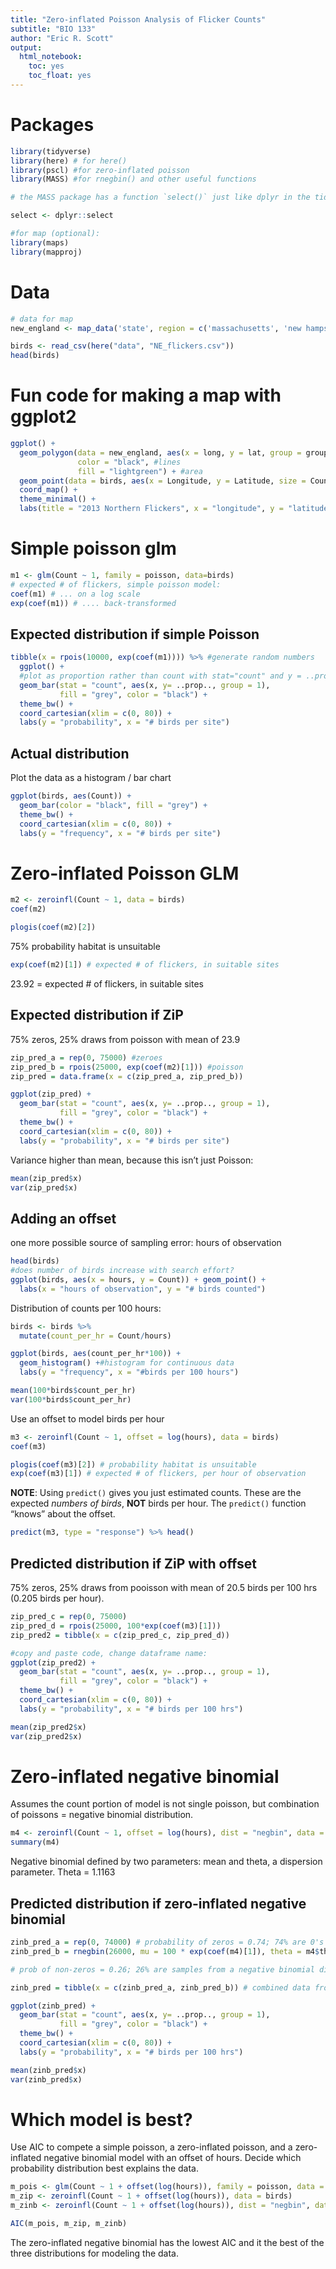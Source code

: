 ```yaml
---
title: "Zero-inflated Poisson Analysis of Flicker Counts"
subtitle: "BIO 133"
author: "Eric R. Scott"
output: 
  html_notebook: 
    toc: yes
    toc_float: yes
---
```


# Packages

```r
library(tidyverse)
library(here) # for here()
library(pscl) #for zero-inflated poisson
library(MASS) #for rnegbin() and other useful functions

# the MASS package has a function `select()` just like dplyr in the tidyverse.  If you want to always use the dplyr version you could do:

select <- dplyr::select

#for map (optional):
library(maps)
library(mapproj)
```

# Data

```r
# data for map
new_england <- map_data('state', region = c('massachusetts', 'new hampshire', 'vermont', 'maine', 'connecticut', 'rhode island'))

birds <- read_csv(here("data", "NE_flickers.csv"))
head(birds)
```

# Fun code for making a map with ggplot2

```r
ggplot() +
  geom_polygon(data = new_england, aes(x = long, y = lat, group = group),
               color = "black", #lines
               fill = "lightgreen") + #area
  geom_point(data = birds, aes(x = Longitude, y = Latitude, size = Count/hours)) +
  coord_map() +
  theme_minimal() +
  labs(title = "2013 Northern Flickers", x = "longitude", y = "latitude", size = "Counts/hr")
```

# Simple poisson glm

```r
m1 <- glm(Count ~ 1, family = poisson, data=birds)
# expected # of flickers, simple poisson model:
coef(m1) # ... on a log scale
exp(coef(m1)) # .... back-transformed
```

## Expected distribution if simple Poisson

```r
tibble(x = rpois(10000, exp(coef(m1)))) %>% #generate random numbers
  ggplot() +
  #plot as proportion rather than count with stat="count" and y = ..prop..
  geom_bar(stat = "count", aes(x, y= ..prop.., group = 1),
           fill = "grey", color = "black") +
  theme_bw() +
  coord_cartesian(xlim = c(0, 80)) +
  labs(y = "probability", x = "# birds per site")
```

##  Actual distribution

Plot the data as a histogram / bar chart

```r
ggplot(birds, aes(Count)) +
  geom_bar(color = "black", fill = "grey") +
  theme_bw() +
  coord_cartesian(xlim = c(0, 80)) +
  labs(y = "frequency", x = "# birds per site")
```

# Zero-inflated Poisson GLM

```r
m2 <- zeroinfl(Count ~ 1, data = birds)
coef(m2)
```

```r
plogis(coef(m2)[2]) 
```

75% probability habitat is unsuitable

```r
exp(coef(m2)[1]) # expected # of flickers, in suitable sites
```

23.92 = expected # of flickers, in suitable sites

## Expected distribution if ZiP 

75% zeros, 25% draws from poisson with mean of 23.9

```r
zip_pred_a = rep(0, 75000) #zeroes
zip_pred_b = rpois(25000, exp(coef(m2)[1])) #poisson
zip_pred = data.frame(x = c(zip_pred_a, zip_pred_b))

ggplot(zip_pred) +
  geom_bar(stat = "count", aes(x, y= ..prop.., group = 1),
           fill = "grey", color = "black") +
  theme_bw() +
  coord_cartesian(xlim = c(0, 80)) +
  labs(y = "probability", x = "# birds per site")
```

Variance higher than mean, because this isn't just Poisson:

```r
mean(zip_pred$x)
var(zip_pred$x)
```

## Adding an offset

one more possible source of sampling error: hours of observation

```r
head(birds)
#does number of birds increase with search effort?
ggplot(birds, aes(x = hours, y = Count)) + geom_point() +
  labs(x = "hours of observation", y = "# birds counted")
```

Distribution of counts per 100 hours:

```r
birds <- birds %>%
  mutate(count_per_hr = Count/hours)

ggplot(birds, aes(count_per_hr*100)) +
  geom_histogram() +#histogram for continuous data
  labs(y = "frequency", x = "#birds per 100 hours")
```

```r
mean(100*birds$count_per_hr)
var(100*birds$count_per_hr)
```

Use an offset to model birds per hour

```r
m3 <- zeroinfl(Count ~ 1, offset = log(hours), data = birds)
coef(m3)
```

```r
plogis(coef(m3)[2]) # probability habitat is unsuitable
exp(coef(m3)[1]) # expected # of flickers, per hour of observation
```

**NOTE**: Using `predict()` gives you just estimated counts. These are the expected *numbers of birds*, **NOT** birds per hour.  The `predict()` function "knows" about the offset.

```r
predict(m3, type = "response") %>% head()
```


## Predicted distribution if ZiP with offset

75% zeros, 25% draws from pooisson with mean of 20.5 birds per 100 hrs (0.205 birds per hour).

```r
zip_pred_c = rep(0, 75000)
zip_pred_d = rpois(25000, 100*exp(coef(m3)[1]))
zip_pred2 = tibble(x = c(zip_pred_c, zip_pred_d))

#copy and paste code, change dataframe name:
ggplot(zip_pred2) +
  geom_bar(stat = "count", aes(x, y= ..prop.., group = 1),
           fill = "grey", color = "black") +
  theme_bw() +
  coord_cartesian(xlim = c(0, 80)) +
  labs(y = "probability", x = "# birds per 100 hrs")
```

```r
mean(zip_pred2$x)
var(zip_pred2$x)
```

# Zero-inflated negative binomial

Assumes the count portion of model is not single poisson, but combination of poissons = negative binomial distribution.

```r
m4 <- zeroinfl(Count ~ 1, offset = log(hours), dist = "negbin", data = birds)
summary(m4)
```

Negative binomial defined by two parameters: mean and theta, a dispersion parameter.
Theta = 1.1163

## Predicted distribution if zero-inflated negative binomial

```r
zinb_pred_a = rep(0, 74000) # probability of zeros = 0.74; 74% are 0's
zinb_pred_b = rnegbin(26000, mu = 100 * exp(coef(m4)[1]), theta = m4$theta) 

# prob of non-zeros = 0.26; 26% are samples from a negative binomial distribution with count and dispersion terms from the fitted model

zinb_pred = tibble(x = c(zinb_pred_a, zinb_pred_b)) # combined data from both  distributions

ggplot(zinb_pred) +
  geom_bar(stat = "count", aes(x, y= ..prop.., group = 1),
           fill = "grey", color = "black") +
  theme_bw() +
  coord_cartesian(xlim = c(0, 80)) +
  labs(y = "probability", x = "# birds per 100 hrs")
```

```r
mean(zinb_pred$x)
var(zinb_pred$x)
```


# Which model is best?

Use AIC to compete a simple poisson, a zero-inflated poisson, and a zero-inflated negative binomial model with an offset of hours.  Decide which probability distribution best explains the data.

```r
m_pois <- glm(Count ~ 1 + offset(log(hours)), family = poisson, data = birds)
m_zip <- zeroinfl(Count ~ 1 + offset(log(hours)), data = birds)
m_zinb <- zeroinfl(Count ~ 1 + offset(log(hours)), dist = "negbin", data = birds)

AIC(m_pois, m_zip, m_zinb)
```

The zero-inflated negative binomial has the lowest AIC and it the best of the three distributions for modeling the data.

